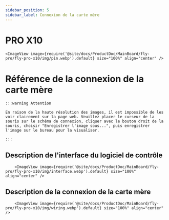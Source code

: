 ```yaml
---
sidebar_position: 5
sidebar_label: Connexion de la carte mère
---
```






# PRO X10

    <ImageView image={require('@site/docs/ProductDoc/MainBoard/fly-pro/fly-pro-x10/img/pin.webp').default} size="100%" align="center" />


# Référence de la connexion de la carte mère

    :::warning Attention

    En raison de la haute résolution des images, il est impossible de les voir clairement sur la page web. Veuillez placer le curseur de la souris sur le schéma de connexion, cliquer avec le bouton droit de la souris, choisir "Enregistrer l'image sous...", puis enregistrer l'image sur le bureau pour la visualiser.

    :::

## Description de l'interface du logiciel de contrôle
        <ImageView image={require('@site/docs/ProductDoc/MainBoard/fly-pro/fly-pro-x10/img/interface.webp').default} size="100%" align="center" />

## Description de la connexion de la carte mère
        <ImageView image={require('@site/docs/ProductDoc/MainBoard/fly-pro/fly-pro-x10/img/wiring.webp').default} size="100%" align="center" />